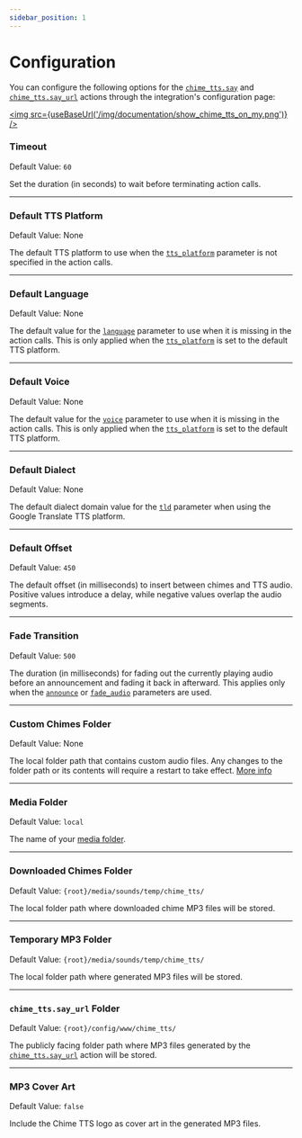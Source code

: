 ```yaml
---
sidebar_position: 1
---
```



# Configuration

You can configure the following options for the [`chime_tts.say`](../documentation/actions/say-action) and [`chime_tts.say_url`](../documentation/actions/say_url-action) actions through the integration's configuration page:

<a href="https://my.home-assistant.io/redirect/integration/?domain=chime_tts" alt="Chime TTS integration" target="_blank"><img src={useBaseUrl('/img/documentation/show_chime_tts_on_my.png')} /></a>

### Timeout
Default Value: `60`

Set the duration (in seconds) to wait before terminating action calls.

---

### Default TTS Platform
Default Value: None

The default TTS platform to use when the [`tts_platform`](../documentation/actions/say-action/parameters#tts_platform) parameter is not specified in the action calls.

---

### Default Language
Default Value: None

The default value for the [`language`](../documentation/actions/say-action/parameters#language) parameter to use when it is missing in the action calls.
This is only applied when the [`tts_platform`](../documentation/actions/say-action/parameters#tts_platform) is set to the default TTS platform.

---

### Default Voice
Default Value: None

The default value for the [`voice`](../documentation/actions/say-action/parameters#voice) parameter to use when it is missing in the action calls.
This is only applied when the [`tts_platform`](../documentation/actions/say-action/parameters#tts_platform) is set to the default TTS platform.

---

### Default Dialect
Default Value: None

The default dialect domain value for the [`tld`](../documentation/actions/say-action/parameters#tld) parameter when using the Google Translate TTS platform.

---

### Default Offset
Default Value: `450`

The default offset (in milliseconds) to insert between chimes and TTS audio. Positive values introduce a delay, while negative values overlap the audio segments.

---

### Fade Transition
Default Value: `500`

The duration (in milliseconds) for fading out the currently playing audio before an announcement and fading it back in afterward. This applies only when the [`announce`](../documentation/actions/say-action/parameters#announce) or [`fade_audio`](../documentation/actions/say-action/parameters#fade_audio) parameters are used.

---

### Custom Chimes Folder
Default Value: None

The local folder path that contains custom audio files. Any changes to the folder path or its contents will require a restart to take effect. [More info](../documentation/actions/say-action/#custom-chimes-folder)

---

### Media Folder
Default Value: `local`

The name of your [media folder](https://www.home-assistant.io/integrations/media_source/#using-custom-or-additional-media-folders).

---

### Downloaded Chimes Folder
Default Value: `{root}/media/sounds/temp/chime_tts/`

The local folder path where downloaded chime MP3 files will be stored.

---

### Temporary MP3 Folder
Default Value: `{root}/media/sounds/temp/chime_tts/`

The local folder path where generated MP3 files will be stored.

---

### `chime_tts.say_url` Folder
Default Value: `{root}/config/www/chime_tts/`

The publicly facing folder path where MP3 files generated by the [`chime_tts.say_url`](../documentation/actions/say_url-action) action will be stored.

---

### MP3 Cover Art
Default Value: `false`

Include the Chime TTS logo as cover art in the generated MP3 files.
